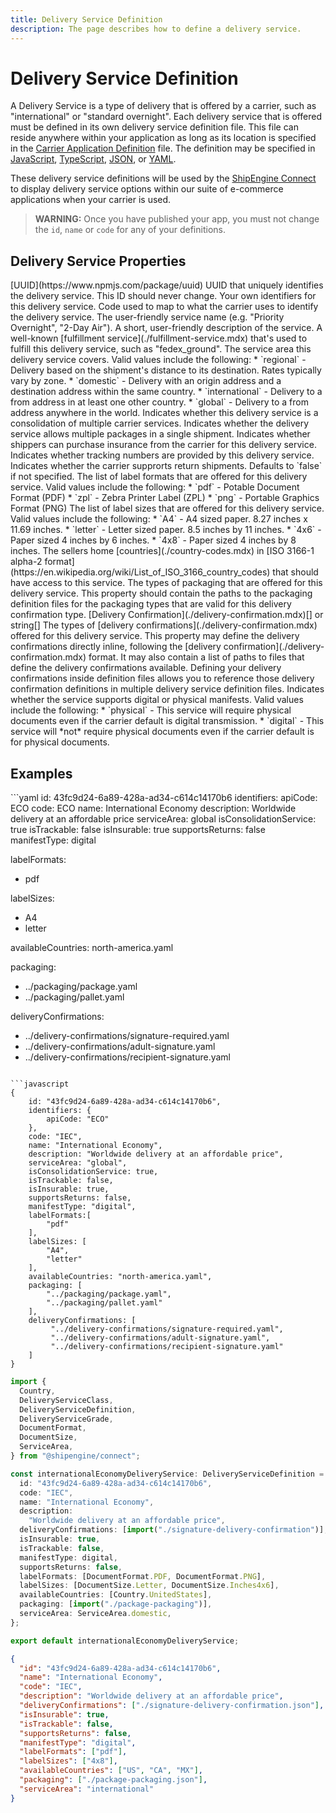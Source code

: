 ```yaml
---
title: Delivery Service Definition
description: The page describes how to define a delivery service.
---
```



Delivery Service Definition
===============================================
A Delivery Service is a type of delivery that is offered by a carrier, such as "international" or "standard overnight". Each delivery service that is offered must be defined
in its own delivery service definition file. This file can reside anywhere within your application as long as its location is specified in the [Carrier Application Definition](./carrier.mdx) file.
 The definition may be specified in [JavaScript](https://developer.mozilla.org/en-US/docs/Web/JavaScript), [TypeScript](https://www.typescriptlang.org/), [JSON](https://developer.mozilla.org/en-US/docs/Web/JavaScript/Reference/Global_Objects/JSON), or
  [YAML](https://en.wikipedia.org/wiki/YAML).

These delivery service definitions will be used by the [ShipEngine Connect](./../index.mdx) to display delivery service options within our suite of e-commerce applications when your carrier is used.

> **WARNING:** Once you have published your app, you must not change the `id`, `name` or `code` for any of your definitions.

Delivery Service Properties
----------------------------------------------
<Reference>

  <Field name="id" required={true}>
    <Type>
      [UUID](https://www.npmjs.com/package/uuid)
    </Type>
    <Description>
      UUID that uniquely identifies the delivery service. This ID should never change.
    </Description>
  </Field>

  <Field name="identifiers" type="object" required={false}>
    <Description>
      Your own identifiers for this delivery service.
    </Description>
  </Field>

  <Field name="code" type="string" required={true}>
    <Description>
      Code used to map to what the carrier uses to identify the delivery service.
    </Description>
  </Field>

  <Field name="name" type="string" required={true}>
    <Description>
      The user-friendly service name (e.g. "Priority Overnight", "2-Day Air").
    </Description>
  </Field>

  <Field name="description" type="string" required={false}>
    <Description>
      A short, user-friendly description of the service.
    </Description>
  </Field>

  <Field name="fulfillmentService" type="string" required={false}>
    <Description>
      A well-known [fulfillment service](./fulfillment-service.mdx) that's used to fulfill this delivery service, such as "fedex_ground".
    </Description>
  </Field>

  <Field name="serviceArea" type="string" required={false}>
    <Description>
      The service area this delivery service covers. Valid values include the following:
      * `regional` - Delivery based on the shipment's distance to its destination. Rates typically vary by zone.
      * `domestic` - Delivery with an origin address and a destination address within the same country.
      * `international` - Delivery to a from address in at least one other country.
      * `global` - Delivery to a from address anywhere in the world.
    </Description>
  </Field>

  <Field name="isConsolidationService" type="boolean" required={true}>
    <Description>
      Indicates whether this delivery service is a consolidation of multiple carrier services.
    </Description>
  </Field>

  <Field name="allowsMultiplePackages" type="boolean" required={true}>
    <Description>
      Indicates whether the delivery service allows multiple packages in a single shipment.
    </Description>
  </Field>

  <Field name="isInsurable" type="boolean" required={true}>
    <Description>
      Indicates whether shippers can purchase insurance from the carrier for this delivery service.
    </Description>
  </Field>

  <Field name="isTrackable" type="boolean" required={true}>
    <Description>
      Indicates whether tracking numbers are provided by this delivery service.
    </Description>
  </Field>

  <Field name="supportsReturns" type="boolean" required={false}>
    <Description>
      Indicates whether the carrier supprorts return shipments. Defaults to `false` if not specified.
    </Description>
  </Field>

  <Field name="labelFormats" type="string[]" required={true}>
    <Description>
      The list of label formats that are offered for this delivery service. Valid values include the following:
      * `pdf` - Potable Document Format (PDF)
      * `zpl` - Zebra Printer Label (ZPL)
      * `png` - Portable Graphics Format (PNG)
    </Description>
  </Field>

  <Field name="labelSizes" type="string[]" required={true}>
    <Description>
      The list of label sizes that are offered for this delivery service. Valid values include the following:
      * `A4` - A4 sized paper. 8.27 inches x 11.69 inches.
      * `letter` - Letter sized paper. 8.5 inches by 11 inches.
      * `4x6` - Paper sized 4 inches by 6 inches.
      * `4x8` - Paper sized 4 inches by 8 inches.
    </Description>
  </Field>

  <Field name="availableCountries" type="string[]" required={true}>
    <Description>
      The sellers home [countries](./country-codes.mdx) in [ISO 3166-1 alpha-2 format](https://en.wikipedia.org/wiki/List_of_ISO_3166_country_codes) that should have access to this service.
    </Description>
  </Field>

  <Field name="packaging" type="string[]" required={true}>
    <Description>
      The types of packaging that are offered for this delivery service. This property should contain the paths to the packaging definition files for the packaging types that are valid for this delivery confirmation type.
    </Description>
  </Field>

  <Field name="deliveryConfirmation" required={true}>
    <Type>
      [Delivery Confirmation](./delivery-confirmation.mdx)[] or string[]
    </Type>
    <Description>
      The types of [delivery confirmations](./delivery-confirmation.mdx) offered for this delivery service. This property may define the delivery confirmations directly inline, following the [delivery confirmation](./delivery-confirmation.mdx) format. It may also contain a list of paths to files that define the delivery confirmations available. Defining your delivery confirmations inside definition files allows you to reference those delivery confirmation definitions in multiple delivery service definition files.
    </Description>
  </Field>

  <Field name="manifestType" type="string" required={true}>
    <Description>
      Indicates whether the service supports digital or physical manifests. Valid values include the following:
      *  `physical` - This service will require physical documents even if the carrier default is digital transmission.
      *  `digital` - This service will *not* require physical documents even if the carrier default is for physical documents.
    </Description>
  </Field>

</Reference>


Examples
-----------------------------------------------

<CodeWrapper>
```yaml
id: 43fc9d24-6a89-428a-ad34-c614c14170b6
identifiers:
  apiCode: ECO
code: ECO
name: International Economy
description: Worldwide delivery at an affordable price
serviceArea: global
isConsolidationService: true
isTrackable: false
isInsurable: true
supportsReturns: false
manifestType: digital

labelFormats:
  - pdf

labelSizes:
  - A4
  - letter

availableCountries: north-america.yaml

packaging:
  - ../packaging/package.yaml
  - ../packaging/pallet.yaml

deliveryConfirmations:
  - ../delivery-confirmations/signature-required.yaml
  - ../delivery-confirmations/adult-signature.yaml
  - ../delivery-confirmations/recipient-signature.yaml
```

```javascript
{
    id: "43fc9d24-6a89-428a-ad34-c614c14170b6",
    identifiers: {
        apiCode: "ECO"
    },
    code: "IEC",
    name: "International Economy",
    description: "Worldwide delivery at an affordable price",
    serviceArea: "global",
    isConsolidationService: true,
    isTrackable: false,
    isInsurable: true,
    supportsReturns: false,
    manifestType: "digital",
    labelFormats:[
        "pdf"
    ],
    labelSizes: [
        "A4",
        "letter"
    ],
    availableCountries: "north-america.yaml",
    packaging: [
        "../packaging/package.yaml",
        "../packaging/pallet.yaml"
    ],
    deliveryConfirmations: [
         "../delivery-confirmations/signature-required.yaml",
         "../delivery-confirmations/adult-signature.yaml",
         "../delivery-confirmations/recipient-signature.yaml"
    ]
}
```

```typescript
import {
  Country,
  DeliveryServiceClass,
  DeliveryServiceDefinition,
  DeliveryServiceGrade,
  DocumentFormat,
  DocumentSize,
  ServiceArea,
} from "@shipengine/connect";

const internationalEconomyDeliveryService: DeliveryServiceDefinition = {
  id: "43fc9d24-6a89-428a-ad34-c614c14170b6",
  code: "IEC",
  name: "International Economy",
  description:
    "Worldwide delivery at an affordable price",
  deliveryConfirmations: [import("./signature-delivery-confirmation")],
  isInsurable: true,
  isTrackable: false,
  manifestType: digital,
  supportsReturns: false,
  labelFormats: [DocumentFormat.PDF, DocumentFormat.PNG],
  labelSizes: [DocumentSize.Letter, DocumentSize.Inches4x6],
  availableCountries: [Country.UnitedStates],
  packaging: [import("./package-packaging")],
  serviceArea: ServiceArea.domestic,
};

export default internationalEconomyDeliveryService;

```

```json
{
  "id": "43fc9d24-6a89-428a-ad34-c614c14170b6",
  "name": "International Economy",
  "code": "IEC",
  "description": "Worldwide delivery at an affordable price",
  "deliveryConfirmations": ["./signature-delivery-confirmation.json"],
  "isInsurable": true,
  "isTrackable": false,
  "supportsReturns": false,
  "manifestType": "digital",
  "labelFormats": ["pdf"],
  "labelSizes": ["4x8"],
  "availableCountries": ["US", "CA", "MX"],
  "packaging": ["./package-packaging.json"],
  "serviceArea": "international"
}
```
</CodeWrapper>
